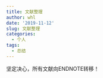 ```yaml
---
title: 文献整理
author: whl
date: '2019-11-12'
slug: 文献整理
categories:
  - 个人
tags:
  - 总结
---
```

坚定决心，所有文献向ENDNOTE转移！